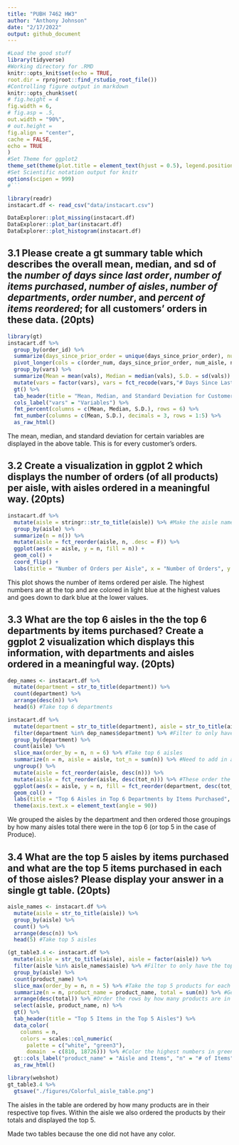 ```yaml
---
title: "PUBH 7462 HW3"
author: "Anthony Johnson"
date: "2/17/2022"
output: github_document
---
```


```r
#Load the good stuff
library(tidyverse)
#Working directory for .RMD
knitr::opts_knit$set(echo = TRUE,
root.dir = rprojroot::find_rstudio_root_file())
#Controlling figure output in markdown
knitr::opts_chunk$set(
# fig.height = 4
fig.width = 6,
# fig.asp = .5,
out.width = "90%",
# out.height =
fig.align = "center",
cache = FALSE,
echo = TRUE
)
#Set Theme for ggplot2
theme_set(theme(plot.title = element_text(hjust = 0.5), legend.position = "bottom"))
#Set Scientific notation output for knitr
options(scipen = 999)
#```
```


```r
library(readr)
instacart.df <- read_csv("data/instacart.csv")
```

```r
DataExplorer::plot_missing(instacart.df)
DataExplorer::plot_bar(instacart.df)
DataExplorer::plot_histogram(instacart.df)
```


## 3.1 Please create a gt summary table which describes the overall mean, median, and sd of the *number of days since last order*, *number of items purchased*, *number of aisles*, *number of departments*, *order number*, and *percent of items reordered*; for all customers’ orders in these data. (20pts)

```r
library(gt)
instacart.df %>%
  group_by(order_id) %>%
  summarize(days_since_prior_order = unique(days_since_prior_order), num_items =  n(), num_aisle = n_distinct(aisle_id), num_departments = n_distinct(department_id), order_num = unique(order_number), prop_reorder = sum(reordered)/n()) %>% #Creating desired variables
  pivot_longer(cols = c(order_num, days_since_prior_order, num_aisle, num_items, num_departments, prop_reorder), names_to = "vars", values_to = "vals" ) %>% #Make our table into long form
  group_by(vars) %>%
  summarize(Mean = mean(vals), Median = median(vals), S.D. = sd(vals)) %>% #Find mean, median, and sd for the variables
  mutate(vars = factor(vars), vars = fct_recode(vars,"# Days Since Last Order" = "days_since_prior_order", "# of Aisles" = "num_aisle", "# Items" = "num_items", "# Departments" = "num_departments", "% Reordered" = "prop_reorder", "Order Number" = "order_num")) %>% #Make variable names look better
  gt() %>%
  tab_header(title = "Mean, Median, and Standard Deviation for Customer Data") %>%
  cols_label("vars" = "Variables") %>%
  fmt_percent(columns = c(Mean, Median, S.D.), rows = 6) %>%
  fmt_number(columns = c(Mean, S.D.), decimals = 3, rows = 1:5) %>%
  as_raw_html()

```

The mean, median, and standard deviation for certain variables are displayed in the above table. This is for every customer's orders.

## 3.2 Create a visualization in ggplot 2 which displays the number of orders (of all products) per aisle, with aisles ordered in a meaningful way. (20pts)

```r
instacart.df %>%
  mutate(aisle = stringr::str_to_title(aisle)) %>% #Make the aisle names capitalized
  group_by(aisle) %>%
  summarize(n = n()) %>%
  mutate(aisle = fct_reorder(aisle, n, .desc = F)) %>%
  ggplot(aes(x = aisle, y = n, fill = n)) +
  geom_col() +
  coord_flip() +
  labs(title = "Number of Orders per Aisle", x = "Number of Orders", y = "Aisle", fill = "# of Orders")
```

This plot shows the number of items ordered per aisle. The highest numbers are at the top and are colored in light blue at the highest values and goes down to dark blue at the lower values.

## 3.3 What are the top 6 aisles in the the top 6 departments by items purchased? Create a ggplot 2 visualization which displays this information, with departments and aisles ordered in a meaningful way. (20pts)

```r
dep_names <- instacart.df %>%
  mutate(department = str_to_title(department)) %>%
  count(department) %>%
  arrange(desc(n)) %>%
  head(6) #Take top 6 departments
```
```r
instacart.df %>%
  mutate(department = str_to_title(department), aisle = str_to_title(aisle), department = factor(department), aisle = factor(aisle)) %>%
  filter(department %in% dep_names$department) %>% #Filter to only have the top 6 departments
  group_by(department) %>%
  count(aisle) %>%
  slice_max(order_by = n, n = 6) %>% #Take top 6 aisles
  summarize(n = n, aisle = aisle, tot_n = sum(n)) %>% #Need to add in a total for each department
  ungroup() %>%
  mutate(aisle = fct_reorder(aisle, desc(n))) %>%
  mutate(aisle = fct_reorder(aisle, desc(tot_n))) %>% #These order the variables the way we want them
  ggplot(aes(x = aisle, y = n, fill = fct_reorder(department, desc(tot_n)))) +
  geom_col() +
  labs(title = "Top 6 Aisles in Top 6 Departments by Items Purchased", x = "Aisle", y = "# of Items", fill = "Department") +
  theme(axis.text.x = element_text(angle = 90))
```

We grouped the aisles by the department and then ordered those groupings by how many aisles total there were in the top 6 (or top 5 in the case of Produce).



## 3.4 What are the top 5 aisles by items purchased and what are the top 5 items purchased in each of those aisles? Please display your answer in a single gt table. (20pts)

```r
aisle_names <- instacart.df %>%
  mutate(aisle = str_to_title(aisle)) %>%
  group_by(aisle) %>%
  count() %>%
  arrange(desc(n)) %>%
  head(5) #Take top 5 aisles
```

```r
(gt_table3.4 <- instacart.df %>%
  mutate(aisle = str_to_title(aisle), aisle = factor(aisle)) %>%
  filter(aisle %in% aisle_names$aisle) %>% #Filter to only have the top 5 aisles
  group_by(aisle) %>%
  count(product_name) %>%
  slice_max(order_by = n, n = 5) %>% #Take the top 5 products for each aisle
  summarize(n = n, product_name = product_name, total = sum(n)) %>% #Get the total number of products in each aisle
  arrange(desc(total)) %>% #Order the rows by how many products are in each aisle
  select(aisle, product_name, n) %>%
  gt() %>%
  tab_header(title = "Top 5 Items in the Top 5 Aisles") %>%
  data_color(
    columns = n,
    colors = scales::col_numeric(
      palette = c("white", "green3"), 
      domain  = c(810, 18726))) %>% #Color the highest numbers in green
  gt::cols_label("product_name" = "Aisle and Items", "n" = "# of Items")) %>%
  as_raw_html()
```
```r
library(webshot)
gt_table3.4 %>%
  gtsave("./figures/Colorful_aisle_table.png")
```

The aisles in the table are ordered by how many products are in their respective top fives. Within the aisle we also ordered the products by their totals and displayed the top 5.

Made two tables because the one did not have any color.